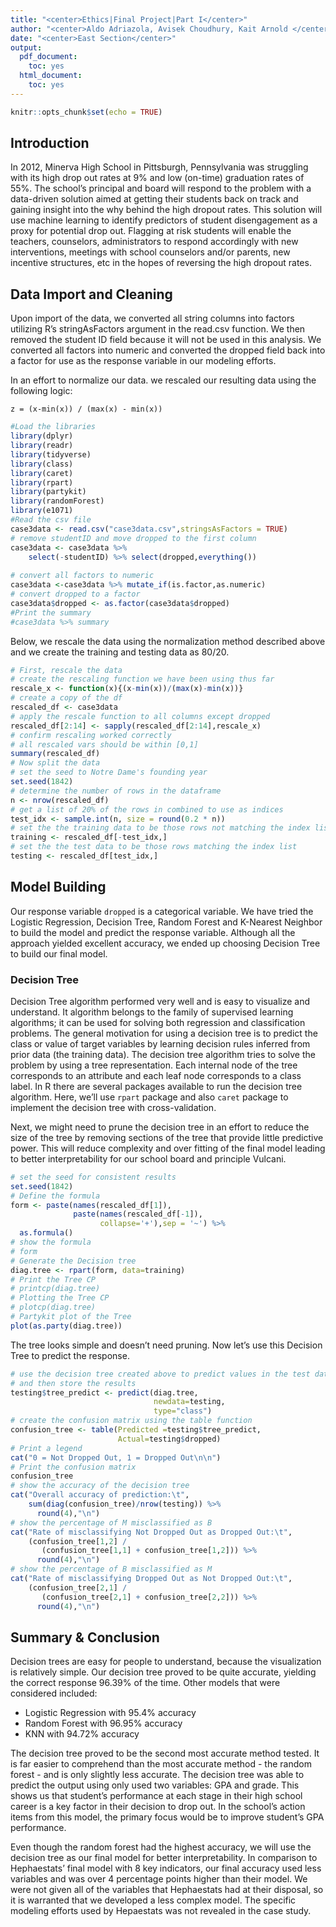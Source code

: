 ---
title: "<center>Ethics|Final Project|Part I</center>"
author: "<center>Aldo Adriazola, Avisek Choudhury, Kait Arnold </center>"
date: "<center>East Section</center>"
output:
  pdf_document: 
    toc: yes
  html_document: 
    toc: yes
---

```{r setup, include=FALSE}
knitr::opts_chunk$set(echo = TRUE)
```

## Introduction

In 2012, Minerva High School in Pittsburgh, Pennsylvania was struggling with its high drop out rates at 9% and low (on-time) graduation rates of 55%.  The school's principal and board will respond to the problem with a data-driven solution aimed at getting their students back on track and gaining insight into the why behind the high dropout rates. This solution will use machine learning to identify predictors of student disengagement as a proxy for potential drop out. Flagging at risk students will enable the teachers, counselors, administrators to respond accordingly with new interventions, meetings with school counselors and/or parents, new incentive structures, etc in the hopes of reversing the high dropout rates.


## Data Import and Cleaning
Upon import of the data, we converted all string columns into factors utilizing R's stringAsFactors argument in the read.csv function. We then removed the student ID field because it will not be used in this analysis. We converted all factors into numeric and converted the dropped field back into a factor for use as the response variable in our modeling efforts. 

In an effort to normalize our data. we rescaled our resulting data using the following logic:  <br> 

` z = (x-min(x)) / (max(x) - min(x))`



```{r readData, message=FALSE, warning=FALSE, error=TRUE}
#Load the libraries
library(dplyr)
library(readr)
library(tidyverse)
library(class)
library(caret)
library(rpart)
library(partykit)
library(randomForest)
library(e1071)
#Read the csv file
case3data <- read.csv("case3data.csv",stringsAsFactors = TRUE)
# remove studentID and move dropped to the first column
case3data <- case3data %>%
    select(-studentID) %>% select(dropped,everything())
 
# convert all factors to numeric
case3data <-case3data %>% mutate_if(is.factor,as.numeric)
# convert dropped to a factor
case3data$dropped <- as.factor(case3data$dropped)
#Print the summary
#case3data %>% summary
```

Below, we rescale the data using the normalization method described above and we create the training and testing data as 80/20.
```{r dataCleansing, warning=FALSE, error=TRUE, message=FALSE}
# First, rescale the data
# create the rescaling function we have been using thus far
rescale_x <- function(x){(x-min(x))/(max(x)-min(x))}
# create a copy of the df
rescaled_df <- case3data
# apply the rescale function to all columns except dropped
rescaled_df[2:14] <- sapply(rescaled_df[2:14],rescale_x)
# confirm rescaling worked correctly
# all rescaled vars should be within [0,1]
summary(rescaled_df)
# Now split the data
# set the seed to Notre Dame's founding year
set.seed(1842)
# determine the number of rows in the dataframe
n <- nrow(rescaled_df)
# get a list of 20% of the rows in combined to use as indices
test_idx <- sample.int(n, size = round(0.2 * n))
# set the the training data to be those rows not matching the index list
training <- rescaled_df[-test_idx,]
# set the the test data to be those rows matching the index list
testing <- rescaled_df[test_idx,] 
```


## Model Building

Our response variable ` dropped` is a categorical variable. We have tried the Logistic Regression, Decision Tree, Random Forest and K-Nearest Neighbor to build the model and predict the response variable. Although all the approach yielded excellent accuracy, we ended up choosing Decision Tree to build our final model.

### Decision Tree

Decision Tree algorithm performed very well and is easy to visualize and understand. It algorithm belongs to the family of supervised learning algorithms; it can be used for solving both regression and classification problems. The general motivation for using a decision tree is to predict the class or value of target variables by learning decision rules inferred from prior data (the training data). The decision tree algorithm tries to solve the problem by using a tree representation. Each internal node of the tree corresponds to an attribute and each leaf node corresponds to a class label. In R there are several packages available to run the decision tree algorithm. Here, we’ll use `rpart` package and also `caret` package to implement the decision tree with cross-validation.

Next, we might need to prune the decision tree in an effort to reduce the size of the tree by removing sections of the tree that provide little predictive power. This will reduce complexity and over fitting of the final model leading to better interpretability for our school board and principle Vulcani. 

```{r descTree, warning=FALSE, error=TRUE, message=FALSE, echo=FALSE}
# set the seed for consistent results
set.seed(1842)
# Define the formula
form <- paste(names(rescaled_df[1]), 
              paste(names(rescaled_df[-1]), 
                    collapse='+'),sep = '~') %>% 
  as.formula()
# show the formula
# form
# Generate the Decision tree
diag.tree <- rpart(form, data=training)
# Print the Tree CP
# printcp(diag.tree)
# Plotting the Tree CP
# plotcp(diag.tree)
# Partykit plot of the Tree
plot(as.party(diag.tree))
```

The tree looks simple and doesn't need pruning. Now let's use this Decision Tree to predict the response.


```{r treePredict, warning=FALSE, error=TRUE, message=FALSE}
# use the decision tree created above to predict values in the test data 
# and then store the results
testing$tree_predict <- predict(diag.tree, 
                                newdata=testing, 
                                type="class")
# create the confusion matrix using the table function
confusion_tree <- table(Predicted =testing$tree_predict,
                        Actual=testing$dropped)
# Print a legend
cat("0 = Not Dropped Out, 1 = Dropped Out\n\n")
# Print the confusion matrix
confusion_tree
# show the accuracy of the decision tree
cat("Overall accuracy of prediction:\t", 
    sum(diag(confusion_tree)/nrow(testing)) %>% 
      round(4),"\n")
# show the percentage of M misclassified as B
cat("Rate of misclassifying Not Dropped Out as Dropped Out:\t", 
    (confusion_tree[1,2] / 
       (confusion_tree[1,1] + confusion_tree[1,2])) %>% 
      round(4),"\n")
# show the percentage of B misclassified as M
cat("Rate of misclassifying Dropped Out as Not Dropped Out:\t", 
    (confusion_tree[2,1] / 
       (confusion_tree[2,1] + confusion_tree[2,2])) %>% 
      round(4),"\n")
```

## Summary & Conclusion

Decision trees are easy for people to understand, because the visualization is relatively simple.  Our decision tree proved to be quite accurate, yielding the correct response 96.39% of the time.  Other models that were considered included:  

- Logistic Regression with 95.4% accuracy  
- Random Forest with 96.95% accuracy  
- KNN with 94.72% accuracy  

The decision tree proved to be the second most accurate method tested.  It is far easier to comprehend than the most accurate method - the random forest - and is only slightly less accurate.  The decision tree was able to predict the output using only used two variables: GPA and grade. This shows us that student's performance at each stage in their high school career is a key factor in their decision to drop out. In the school's action items from this model, the primary focus would be to improve student's GPA performance. 

Even though the random forest had the highest accuracy, we will use the decision tree as our final model for better interpretability. In comparison to Hephaestats' final model with 8 key indicators, our final accuracy used less variables and was over 4 percentage points higher than their model. We were not given all of the variables that Hephaestats had at their disposal, so it is warranted that we developed a less complex model. The specific modeling efforts used by Hepaestats was not revealed in the case study. 





